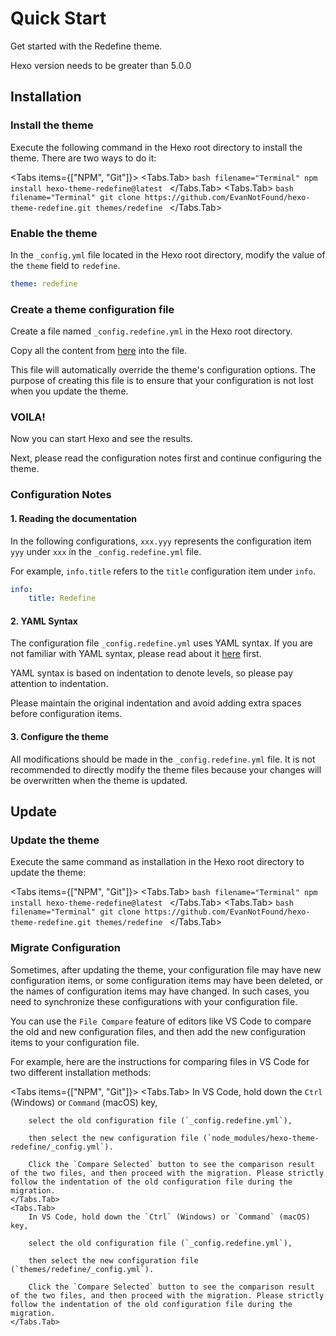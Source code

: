 
# Quick Start

Get started with the Redefine theme.

<Callout type="info">Hexo version needs to be greater than 5.0.0</Callout>

## Installation

<Steps>

### Install the theme

Execute the following command in the Hexo root directory to install the theme. There are two ways to do it:

<Tabs items={["NPM", "Git"]}>
	<Tabs.Tab>
		```bash filename="Terminal"
        npm install hexo-theme-redefine@latest
        ```
	</Tabs.Tab>
	<Tabs.Tab>
		```bash filename="Terminal"
        git clone https://github.com/EvanNotFound/hexo-theme-redefine.git themes/redefine
		```
	</Tabs.Tab>
</Tabs>

### Enable the theme

In the `_config.yml` file located in the Hexo root directory, modify the value of the `theme` field to `redefine`.

```yaml filename="_config.yml"
theme: redefine
```

### Create a theme configuration file

Create a file named `_config.redefine.yml` in the Hexo root directory.

Copy all the content from [here](https://github.com/EvanNotFound/hexo-theme-redefine/blob/main/_config.yml) into the file.

This file will automatically override the theme's configuration options. The purpose of creating this file is to ensure that your configuration is not lost when you update the theme.

### VOILA!

Now you can start Hexo and see the results.

Next, please read the configuration notes first and continue configuring the theme.

### Configuration Notes

#### 1. Reading the documentation

In the following configurations, `xxx.yyy` represents the configuration item `yyy` under `xxx` in the `_config.redefine.yml` file.

For example, `info.title` refers to the `title` configuration item under `info`.

```yaml filename="_config.redefine.yml"
info:
    title: Redefine
```

#### 2. YAML Syntax

The configuration file `_config.redefine.yml` uses YAML syntax. If you are not familiar with YAML syntax, please read about it [here](https://learnxinyminutes.com/docs/yaml/) first.

YAML syntax is based on indentation to denote levels, so please pay attention to indentation.

Please maintain the original indentation and avoid adding extra spaces before configuration items.

#### 3. Configure the theme

All modifications should be made in the `_config.redefine.yml` file. It is not recommended to directly modify the theme files because your changes will be overwritten when the theme is updated.

</Steps>

## Update

<Steps>

### Update the theme

Execute the same command as installation in the Hexo root directory to update the theme:

<Tabs items={["NPM", "Git"]}>
	<Tabs.Tab>
		```bash filename="Terminal"
        npm install hexo-theme-redefine@latest
        ```
	</Tabs.Tab>
	<Tabs.Tab>
		```bash filename="Terminal"
        git clone https://github.com/EvanNotFound/hexo-theme-redefine.git themes/redefine
		```
	</Tabs.Tab>
</Tabs>

### Migrate Configuration

Sometimes, after updating the theme, your configuration file may have new configuration items, or some configuration items may have been deleted, or the names of configuration items may have changed. In such cases, you need to synchronize these configurations with your configuration file.

You can use the `File Compare` feature of editors like VS Code to compare the old and new configuration files, and then add the new configuration items to your configuration file.

For example, here are the instructions for comparing files in VS Code for two different installation methods:

<Tabs items={["NPM", "Git"]}>
    <Tabs.Tab>
        In VS Code, hold down the `Ctrl` (Windows) or `Command` (macOS) key,

        select the old configuration file (`_config.redefine.yml`),

        then select the new configuration file (`node_modules/hexo-theme-redefine/_config.yml`).

        Click the `Compare Selected` button to see the comparison result of the two files, and then proceed with the migration. Please strictly follow the indentation of the old configuration file during the migration.
    </Tabs.Tab>
    <Tabs.Tab>
        In VS Code, hold down the `Ctrl` (Windows) or `Command` (macOS) key,

        select the old configuration file (`_config.redefine.yml`),

        then select the new configuration file (`themes/redefine/_config.yml`).

        Click the `Compare Selected` button to see the comparison result of the two files, and then proceed with the migration. Please strictly follow the indentation of the old configuration file during the migration.
    </Tabs.Tab>

</Tabs>

</Steps>
